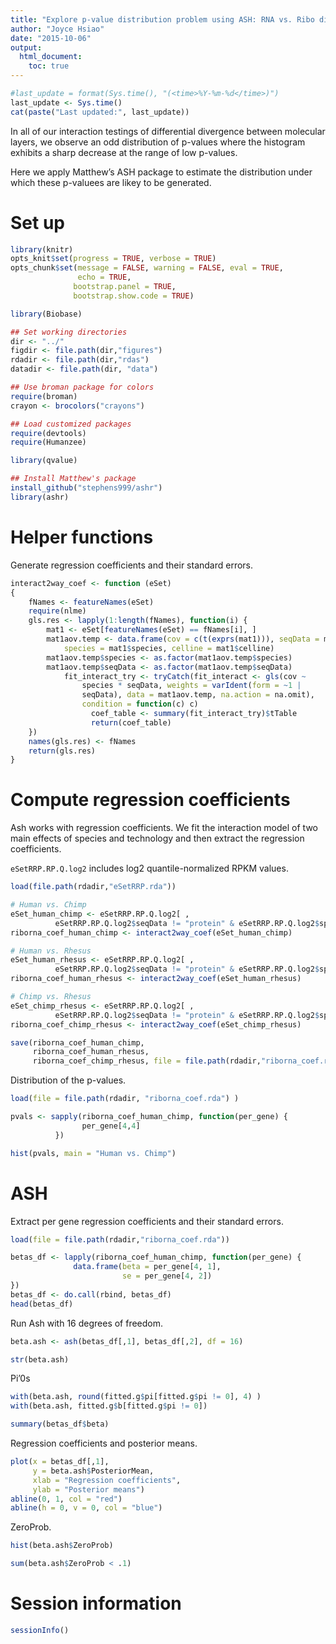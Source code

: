```yaml
---
title: "Explore p-value distribution problem using ASH: RNA vs. Ribo divergence"
author: "Joyce Hsiao"
date: "2015-10-06"
output: 
  html_document:
    toc: true
---
```



```r
#last_update = format(Sys.time(), "(<time>%Y-%m-%d</time>)")
last_update <- Sys.time()
cat(paste("Last updated:", last_update))
```

In all of our interaction testings of differential divergence between molecular layers, we observe an odd distribution of p-values where the histogram exhibits a sharp decrease at the range of low p-values. 

Here we apply Matthew's ASH package to estimate the distribution under which these p-valuees are likey to be generated. 


Set up
======

```r
library(knitr)
opts_knit$set(progress = TRUE, verbose = TRUE)
opts_chunk$set(message = FALSE, warning = FALSE, eval = TRUE, 
               echo = TRUE,
              bootstrap.panel = TRUE, 
              bootstrap.show.code = TRUE)
```


```r
library(Biobase)

## Set working directories 
dir <- "../"
figdir <- file.path(dir,"figures")
rdadir <- file.path(dir,"rdas")
datadir <- file.path(dir, "data")

## Use broman package for colors
require(broman)
crayon <- brocolors("crayons")

## Load customized packages
require(devtools)
require(Humanzee)

library(qvalue)

## Install Matthew's package
install_github("stephens999/ashr")
library(ashr)
```



Helper functions
================

Generate regression coefficients and their standard errors.

```r
interact2way_coef <- function (eSet) 
{
    fNames <- featureNames(eSet)
    require(nlme)
    gls.res <- lapply(1:length(fNames), function(i) {
        mat1 <- eSet[featureNames(eSet) == fNames[i], ]
        mat1aov.temp <- data.frame(cov = c(t(exprs(mat1))), seqData = mat1$seqData, 
            species = mat1$species, celline = mat1$celline)
        mat1aov.temp$species <- as.factor(mat1aov.temp$species)
        mat1aov.temp$seqData <- as.factor(mat1aov.temp$seqData)
            fit_interact_try <- tryCatch(fit_interact <- gls(cov ~ 
                species * seqData, weights = varIdent(form = ~1 | 
                seqData), data = mat1aov.temp, na.action = na.omit), 
                condition = function(c) c)
                  coef_table <- summary(fit_interact_try)$tTable
                  return(coef_table)
    })
    names(gls.res) <- fNames
    return(gls.res)
}
```



Compute regression coefficients
========================

Ash works with regression coefficients. We fit the interaction model of two main effects of species and technology and then extract the regression coefficients.

`eSetRRP.RP.Q.log2` includes log2 quantile-normalized RPKM values.


```r
load(file.path(rdadir,"eSetRRP.rda"))

# Human vs. Chimp
eSet_human_chimp <- eSetRRP.RP.Q.log2[ , 
          eSetRRP.RP.Q.log2$seqData != "protein" & eSetRRP.RP.Q.log2$species != "rhesus"]
riborna_coef_human_chimp <- interact2way_coef(eSet_human_chimp)

# Human vs. Rhesus
eSet_human_rhesus <- eSetRRP.RP.Q.log2[ , 
          eSetRRP.RP.Q.log2$seqData != "protein" & eSetRRP.RP.Q.log2$species != "chimp"]
riborna_coef_human_rhesus <- interact2way_coef(eSet_human_rhesus)

# Chimp vs. Rhesus
eSet_chimp_rhesus <- eSetRRP.RP.Q.log2[ , 
          eSetRRP.RP.Q.log2$seqData != "protein" & eSetRRP.RP.Q.log2$species != "human"]
riborna_coef_chimp_rhesus <- interact2way_coef(eSet_chimp_rhesus)

save(riborna_coef_human_chimp,
     riborna_coef_human_rhesus,
     riborna_coef_chimp_rhesus, file = file.path(rdadir,"riborna_coef.rda"))
```



Distribution of the p-values.

```r
load(file = file.path(rdadir, "riborna_coef.rda") )

pvals <- sapply(riborna_coef_human_chimp, function(per_gene) {
                per_gene[4,4]
          })

hist(pvals, main = "Human vs. Chimp")
```




ASH
===

Extract per gene regression coefficients and their standard errors.

```r
load(file = file.path(rdadir,"riborna_coef.rda"))

betas_df <- lapply(riborna_coef_human_chimp, function(per_gene) {
              data.frame(beta = per_gene[4, 1],
                         se = per_gene[4, 2])
})
betas_df <- do.call(rbind, betas_df)
head(betas_df)
```


Run Ash with 16 degrees of freedom.

```r
beta.ash <- ash(betas_df[,1], betas_df[,2], df = 16)

str(beta.ash)
```

Pi'0s

```r
with(beta.ash, round(fitted.g$pi[fitted.g$pi != 0], 4) ) 
with(beta.ash, fitted.g$b[fitted.g$pi != 0])

summary(betas_df$beta)
```


Regression coefficients and posterior means.

```r
plot(x = betas_df[,1],
     y = beta.ash$PosteriorMean,
     xlab = "Regression coefficients",
     ylab = "Posterior means")
abline(0, 1, col = "red")
abline(h = 0, v = 0, col = "blue")
```

ZeroProb.

```r
hist(beta.ash$ZeroProb)

sum(beta.ash$ZeroProb < .1)
```




Session information
========================


```r
sessionInfo()
```

